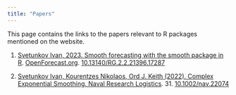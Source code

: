 ```yaml
---
title: "Papers"
---
```


This page contains the links to the papers relevant to R packages mentioned on the website.

1. [Svetunkov Ivan, 2023. Smooth forecasting with the smooth package in R](/files/Svetunkov_(2023)_-_Smooth_forecasting_with_the_smooth_package_in_R.pdf). [OpenForecast.org](https://www.openforecast.org). [10.13140/RG.2.2.21396.17287](https://doi.org/10.13140/RG.2.2.21396.17287)

2. [Svetunkov Ivan, Kourentzes Nikolaos, Ord J. Keith (2022). Complex Exponential Smoothing. Naval Research Logistics](/files/Svetunkov et al. (2022) - Complex Exponential Smoothing.pdf). 31. [10.1002/nav.22074](https://doi.org/10.1002/nav.22074)

